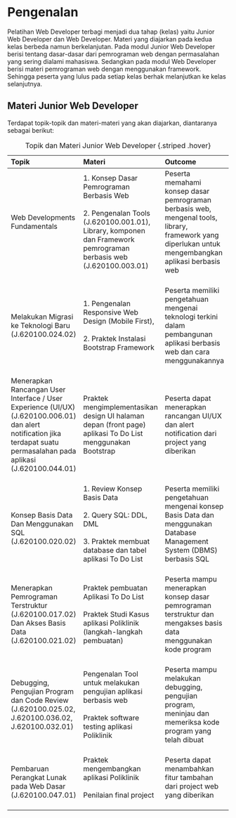 # Pengenalan {.unnumbered}

Pelatihan Web Developer terbagi menjadi dua tahap (kelas) yaitu Junior Web 
Developer dan Web Developer. Materi yang diajarkan pada kedua kelas berbeda namun berkelanjutan. Pada modul Junior Web Developer berisi tentang dasar-dasar dari pemrograman web dengan permasalahan yang sering dialami mahasiswa. Sedangkan pada modul Web Developer berisi materi pemrograman web dengan menggunakan framework.
Sehingga peserta yang lulus pada setiap kelas berhak melanjutkan ke kelas selanjutnya.

## Materi Junior Web Developer

Terdapat topik-topik dan materi-materi yang akan diajarkan, diantaranya sebagai berikut:

|  Topik  |  Materi  |  Outcome | 
|:--------|:---------|:---------|
| Web Developments Fundamentals  <br><br> | 1. Konsep Dasar Pemrograman Berbasis Web <br><br> 2. Pengenalan Tools (J.620100.001.01), Library, komponen dan Framework pemrograman berbasis web (J.620100.003.01) <br><br> | Peserta memahami konsep dasar pemrograman berbasis web, mengenal tools, library, framework yang diperlukan untuk mengembangkan aplikasi berbasis web <br><br> |
| Melakukan Migrasi ke Teknologi Baru (J.620100.024.02) <br><br> | 1. Pengenalan Responsive Web Design (Mobile First), <br><br> 2. Praktek Instalasi Bootstrap Framework <br><br> | Peserta memiliki pengetahuan mengenai teknologi terkini dalam pembangunan aplikasi berbasis web dan cara menggunakannya <br><br> |
| Menerapkan Rancangan  User Interface / User Experience (UI/UX) (J.620100.006.01) dan alert notification jika terdapat suatu permasalahan pada aplikasi (J.620100.044.01) <br><br> | Praktek mengimplementasikan design UI halaman depan (front page)  aplikasi To Do List menggunakan Bootstrap <br><br> | Peserta dapat menerapkan rancangan UI/UX dan alert notification dari project yang diberikan <br><br> |
| Konsep Basis Data Dan Menggunakan SQL (J.620100.020.02) | 1. Review Konsep Basis Data <br><br> 2. Query SQL: DDL, DML <br><br> 3. Praktek membuat database dan tabel aplikasi To Do List <br><br> | Peserta memiliki pengetahuan mengenai konsep Basis Data dan menggunakan Database Management System (DBMS) berbasis SQL <br><br> | 
| Menerapkan Pemrograman Terstruktur (J.620100.017.02) Dan Akses Basis Data (J.620100.021.02) <br><br> | Praktek pembuatan Aplikasi To Do List <br><br> Praktek Studi Kasus aplikasi Poliklinik (langkah-langkah pembuatan) <br><br> | Peserta mampu menerapkan konsep dasar pemrograman terstruktur dan mengakses basis data menggunakan kode program <br><br> |
| Debugging, Pengujian Program dan Code Review (J.620100.025.02, J.620100.036.02, J.620100.032.01) <br><br> | Pengenalan Tool untuk melakukan pengujian aplikasi berbasis web <br> <br> Praktek software testing aplikasi Poliklinik <br><br> | Peserta mampu melakukan debugging, pengujian program, meninjau dan memeriksa kode program yang telah dibuat <br><br> |
| Pembaruan Perangkat Lunak pada Web Dasar (J.620100.047.01) | Praktek mengembangkan aplikasi Poliklinik <br><br> Penilaian final project <br><br> | Peserta dapat menambahkan fitur tambahan dari project web yang diberikan <br><br> |

: Topik dan Materi Junior Web Developer {.striped .hover}



